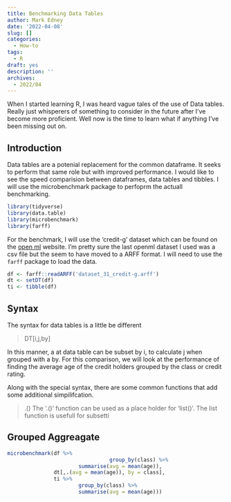 ```yaml
---
title: Benchmarking Data Tables
author: Mark Edney
date: '2022-04-08'
slug: []
categories:
  - How-to
tags:
  - R
draft: yes
description: ''
archives:
  - 2022/04
---
```

When I started learning R, I was heard vague tales of the use of Data tables. Really just whisperers of something to consider in the future after I've become more proficient. Well now is the time to learn what if anything I've been missing out on.

## Introduction

Data tables are a potenial replacement for the common dataframe. It  seeks to perform that same role but with improved performance. I would like to see the speed comparision between dataframes, data tables and tibbles. I will use the microbenchmark package to perfoprm the actuall benchmarking.

```r
library(tidyverse)
library(data.table)
library(microbenchmark)
library(farff)
```

For the benchmark, I will use the 'credit-g' dataset which can be found on the [open ml](https://www.openml.org/search?type=data&status=active&id=31) website. I'm pretty sure the last openml dataset I used was a csv file but the seem to have moved to a ARFF format. I will need to use the `farff` package to load the data. 

```r
df <- farff::readARFF('dataset_31_credit-g.arff')
dt <- setDT(df)
ti <- tibble(df)
```

## Syntax

The syntax for data tables is a little be different

> DT[i,j,by]

In this manner, a at data table can be subset by i, to calculate j when grouped with a by. For this comparison, we will look at the performance of finding the average age of the credit holders grouped by the class or credit rating.

Along with the special syntax, there are some common functions that add some additional simpilifcation.

> .()
The '.()' function can be used as a place holder for 'list()'. The list function is usefull for subsetti


## Grouped Aggreagate

```r
microbenchmark(df %>% 
                                 group_by(class) %>%
                       summarise(avg = mean(age)),
               dt[,.(avg = mean(age)), by = class],
               ti %>% 
                       group_by(class) %>%
                       summarise(avg = mean(age)))
```


